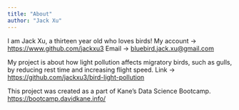 ```yaml
---
title: "About"
author: "Jack Xu"
---
```


I am Jack Xu, a thirteen year old who loves birds!
My account -> <https://www.github.com/jackxu3>
Email -> <bluebird.jack.xu@gmail.com>

My project is about how light pollution affects migratory birds, such as gulls, by reducing rest time and increasing flight speed.
Link -> <https://github.com/jackxu3/bird-light-pollution>

This project was created as a part of Kane’s Data Science Bootcamp.
<https://bootcamp.davidkane.info/>
